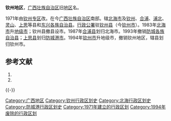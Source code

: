 '''钦州地区'''，[[广西壮族自治区|广西壮族自治区]]旧[[地区行政公署|地区]]名。

1971年由[[钦州专区|钦州专区]]改。在今[[广西壮族自治区|广西壮族自治区]]南部。辖[[北海市|北海市]]及[[钦州县|钦州]]、[[合浦县|合浦]]、[[浦北县|浦北]]、[[灵山县|灵山]]、[[上思县|上思]]等县和[[东兴各族自治县|东兴各族自治县]]。[[行政公署|行政公署]]驻[[钦州县|钦州县]]（今[[钦州市|钦州市]]）。1983年[[北海市|北海市]]升[[地级市|地级市]]；钦州县撤县设市。1987年[[合浦县|合浦县]]划归北海市。1993年撤销[[防城各族自治县|防城各族自治县]]；[[上思县|上思县]]划归[[防城港市|防城港市]]。1994年[[钦州市|钦州市]]升地级市，撤销钦州地区，辖县划归钦州市。 

== 参考文献 ==
{{Wikisource|国务院关于同意广西壮族自治区撤销钦州地区设立地级钦州市的批复}}
# {{Cite book | author = 戴均良等 | title = 《中国古今地名大词典》 | location = 上海 | publisher = 上海辞书出版社 | date = 2005 | language = zh-hans }}
# {{Cite book | author = 史为乐 | title = 《中华人民共和国政区沿革（1949-2002）》 | location = 北京 | publisher = 人民出版社 | date = 2006 | language = zh-hans }}
{{reflist}}
{{广西行政区划小作品}}
{{-}}
{{广西历史二级政区}}

[[Category:广西地区|Category:广西地区]]
[[Category:钦州行政区划史|Category:钦州行政区划史]]
[[Category:北海行政区划史|Category:北海行政区划史]]
[[Category:防城港行政区划史|Category:防城港行政区划史]]
[[Category:1971年建立的行政区划|Category:1971年建立的行政区划]]
[[Category:1994年废除的行政区划|Category:1994年废除的行政区划]]